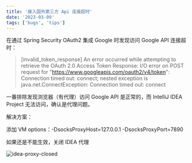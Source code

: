 ```yaml
---
title: '接入国外第三方 Api 连接超时'
date: '2023-03-09'
tags: ['bugs', 'tips']
---
```


在通过 Spring Security OAuth2 集成 Google 时发现访问 Google API 连接超时：

> \[invalid\_token\_response\] An error occurred while attempting to retrieve the OAuth 2.0 Access Token Response: I/O error on POST request for "https://www.googleapis.com/oauth2/v4/token": Connection timed out: connect; nested exception is java.net.ConnectException: Connection timed out: connect

一番排除发现浏览器（有代理）访问 Google API 是正常的，而 IntelliJ IDEA Project 无法访问，确认是代理问题。

解决方案：

添加 VM options：-DsocksProxyHost=127.0.0.1 -DsocksProxyPort=7890

如果还是不能生效，关闭 IDEA 代理

![idea-proxy-closed](/static/images/blog/bugs/idea-proxy-closed.png)